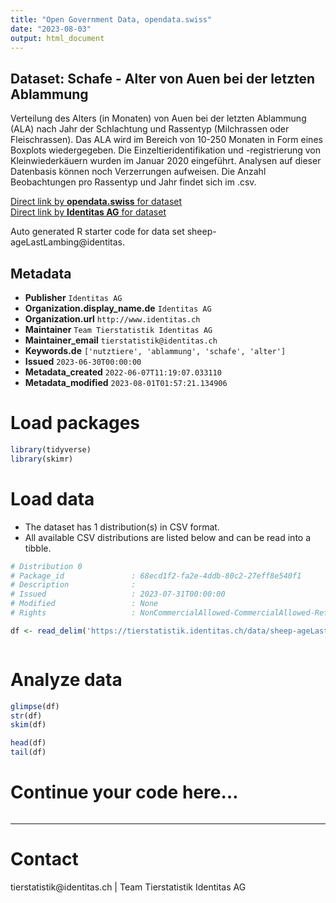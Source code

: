 ```yaml
---
title: "Open Government Data, opendata.swiss"
date: "2023-08-03"
output: html_document
---
```


## Dataset: Schafe - Alter von Auen bei der letzten Ablammung

Verteilung des Alters (in Monaten) von Auen bei der letzten Ablammung (ALA) nach Jahr der Schlachtung und Rassentyp (Milchrassen oder Fleischrassen). Das ALA wird im Bereich von 10-250 Monaten in Form eines Boxplots wiedergegeben. Die Einzeltieridentifikation und -registrierung von Kleinwiederkäuern wurden im Januar 2020 eingeführt. Analysen auf dieser Datenbasis können noch Verzerrungen aufweisen. Die Anzahl Beobachtungen pro Rassentyp und Jahr findet sich im .csv.

[Direct link by **opendata.swiss** for dataset](https://opendata.swiss/de/dataset/schafe-alter-von-auen-bei-der-letzten-ablammung)<br>
[Direct link by **Identitas AG** for dataset](https://tierstatistik.identitas.ch/)

Auto generated R starter code for data set sheep-ageLastLambing@identitas.

## Metadata

- **Publisher** `Identitas AG`
- **Organization.display_name.de** `Identitas AG`
- **Organization.url** `http://www.identitas.ch`
- **Maintainer** `Team Tierstatistik Identitas AG`
- **Maintainer_email** `tierstatistik@identitas.ch`
- **Keywords.de** `['nutztiere', 'ablammung', 'schafe', 'alter']`
- **Issued** `2023-06-30T00:00:00`
- **Metadata_created** `2022-06-07T11:19:07.033110`
- **Metadata_modified** `2023-08-01T01:57:21.134906`


# Load packages

```r

library(tidyverse)
library(skimr)

```

# Load data

-   The dataset has 1 distribution(s) in CSV format.
-   All available CSV distributions are listed below and can be read into a tibble.

```r

# Distribution 0
# Package_id               : 68ecd1f2-fa2e-4ddb-80c2-27eff8e540f1
# Description              : 
# Issued                   : 2023-07-31T00:00:00
# Modified                 : None
# Rights                   : NonCommercialAllowed-CommercialAllowed-ReferenceRequired

df <- read_delim('https://tierstatistik.identitas.ch/data/sheep-ageLastLambing.csv')



```

# Analyze data

```r

glimpse(df)
str(df)
skim(df)

head(df)
tail(df)

```

# Continue your code here...

```r

```

------------------------------------------------------------------------

# Contact

tierstatistik@identitas.ch | Team Tierstatistik Identitas AG
